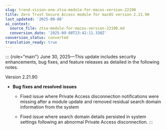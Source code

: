 ```yaml
---
slug: trend-vision-one-ztsa-module-for-macos-version-22190
title: Zero Trust Secure Access module for macOS version 2.21.90
last_updated: '2025-09-08'
ai_context:
  source_file: ztsa-module-for-macos-version-22190.md
  conversion_date: '2025-09-08T23:42:11.338Z'
conversion_status: converted
translation_ready: true
---
```


::: {role="main"}
June 30, 2025—This update includes security enhancements, bug fixes, and feature releases as detailed in the following notes.

Version 2.21.90

- **Bug fixes and resolved issues**

  - Fixed issue where Private Access disconnection notifications were missing after a module update and removed residual search domain information from the system

  - Fixed issue where search domain details persisted in system settings following an abnormal Private Access disconnection.
:::
